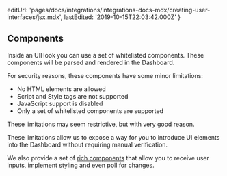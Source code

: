 
  editUrl:
    'pages/docs/integrations/integrations-docs-mdx/creating-user-interfaces/jsx.mdx',
  lastEdited: '2019-10-15T22:03:42.000Z'
}

## Components

Inside an UIHook you can use a set of whitelisted components. These components will be parsed and rendered in the <OrgName /> Dashboard.

For security reasons, these components have some minor limitations:

- No HTML elements are allowed
- Script and Style tags are not supported
- JavaScript support is disabled
- Only a set of whitelisted components are supported

These limitations may seem restrictive, but with very good reason.

These limitations allow us to expose a way for you to introduce UI elements into the <OrgName /> Dashboard without requiring manual verification.

We also provide a set of [rich components](/docs/integrations#component-catalog) that allow you to receive user inputs, implement styling and even poll for changes.
